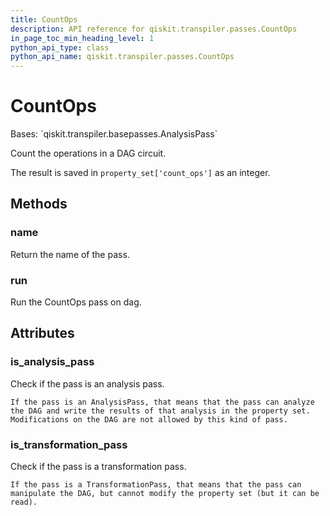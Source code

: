 ```yaml
---
title: CountOps
description: API reference for qiskit.transpiler.passes.CountOps
in_page_toc_min_heading_level: 1
python_api_type: class
python_api_name: qiskit.transpiler.passes.CountOps
---
```


# CountOps

<Class id="qiskit.transpiler.passes.CountOps" github="https://github.com/qiskit/qiskit/tree/stable/0.20/qiskit/transpiler/passes/analysis/count_ops.py" signature="CountOps(*args, **kwargs)">
  Bases: `qiskit.transpiler.basepasses.AnalysisPass`

  Count the operations in a DAG circuit.

  The result is saved in `property_set['count_ops']` as an integer.

  ## Methods

  ### name

  <Function id="qiskit.transpiler.passes.CountOps.name" signature="CountOps.name()">
    Return the name of the pass.
  </Function>

  ### run

  <Function id="qiskit.transpiler.passes.CountOps.run" signature="CountOps.run(dag)">
    Run the CountOps pass on dag.
  </Function>

  ## Attributes

  ### is\_analysis\_pass

  <Attribute id="qiskit.transpiler.passes.CountOps.is_analysis_pass" name="is_analysis_pass">
    Check if the pass is an analysis pass.

    If the pass is an AnalysisPass, that means that the pass can analyze the DAG and write the results of that analysis in the property set. Modifications on the DAG are not allowed by this kind of pass.
  </Attribute>

  ### is\_transformation\_pass

  <Attribute id="qiskit.transpiler.passes.CountOps.is_transformation_pass" name="is_transformation_pass">
    Check if the pass is a transformation pass.

    If the pass is a TransformationPass, that means that the pass can manipulate the DAG, but cannot modify the property set (but it can be read).
  </Attribute>
</Class>

